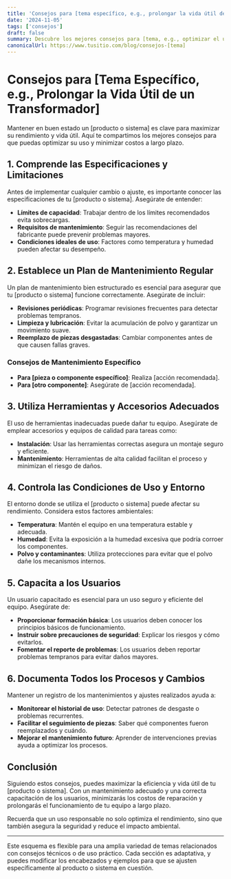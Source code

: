 ```yaml
---
title: 'Consejos para [tema específico, e.g., prolongar la vida útil de un transformador]'
date: '2024-11-05'
tags: ['consejos']
draft: false
summary: Descubre los mejores consejos para [tema, e.g., optimizar el uso de transformadores elevadores y mejorar su rendimiento].
canonicalUrl: https://www.tusitio.com/blog/consejos-[tema]
---
```


# Consejos para [Tema Específico, e.g., Prolongar la Vida Útil de un Transformador]

Mantener en buen estado un [producto o sistema] es clave para maximizar su rendimiento y vida útil. Aquí te compartimos los mejores consejos para que puedas optimizar su uso y minimizar costos a largo plazo.

## 1. Comprende las Especificaciones y Limitaciones

Antes de implementar cualquier cambio o ajuste, es importante conocer las especificaciones de tu [producto o sistema]. Asegúrate de entender:

- **Límites de capacidad**: Trabajar dentro de los límites recomendados evita sobrecargas.
- **Requisitos de mantenimiento**: Seguir las recomendaciones del fabricante puede prevenir problemas mayores.
- **Condiciones ideales de uso**: Factores como temperatura y humedad pueden afectar su desempeño.

## 2. Establece un Plan de Mantenimiento Regular

Un plan de mantenimiento bien estructurado es esencial para asegurar que tu [producto o sistema] funcione correctamente. Asegúrate de incluir:

- **Revisiones periódicas**: Programar revisiones frecuentes para detectar problemas tempranos.
- **Limpieza y lubricación**: Evitar la acumulación de polvo y garantizar un movimiento suave.
- **Reemplazo de piezas desgastadas**: Cambiar componentes antes de que causen fallas graves.

### Consejos de Mantenimiento Específico
- **Para [pieza o componente específico]**: Realiza [acción recomendada].
- **Para [otro componente]**: Asegúrate de [acción recomendada].

## 3. Utiliza Herramientas y Accesorios Adecuados

El uso de herramientas inadecuadas puede dañar tu equipo. Asegúrate de emplear accesorios y equipos de calidad para tareas como:

- **Instalación**: Usar las herramientas correctas asegura un montaje seguro y eficiente.
- **Mantenimiento**: Herramientas de alta calidad facilitan el proceso y minimizan el riesgo de daños.

## 4. Controla las Condiciones de Uso y Entorno

El entorno donde se utiliza el [producto o sistema] puede afectar su rendimiento. Considera estos factores ambientales:

- **Temperatura**: Mantén el equipo en una temperatura estable y adecuada.
- **Humedad**: Evita la exposición a la humedad excesiva que podría corroer los componentes.
- **Polvo y contaminantes**: Utiliza protecciones para evitar que el polvo dañe los mecanismos internos.

## 5. Capacita a los Usuarios

Un usuario capacitado es esencial para un uso seguro y eficiente del equipo. Asegúrate de:

- **Proporcionar formación básica**: Los usuarios deben conocer los principios básicos de funcionamiento.
- **Instruir sobre precauciones de seguridad**: Explicar los riesgos y cómo evitarlos.
- **Fomentar el reporte de problemas**: Los usuarios deben reportar problemas tempranos para evitar daños mayores.

## 6. Documenta Todos los Procesos y Cambios

Mantener un registro de los mantenimientos y ajustes realizados ayuda a:

- **Monitorear el historial de uso**: Detectar patrones de desgaste o problemas recurrentes.
- **Facilitar el seguimiento de piezas**: Saber qué componentes fueron reemplazados y cuándo.
- **Mejorar el mantenimiento futuro**: Aprender de intervenciones previas ayuda a optimizar los procesos.

## Conclusión

Siguiendo estos consejos, puedes maximizar la eficiencia y vida útil de tu [producto o sistema]. Con un mantenimiento adecuado y una correcta capacitación de los usuarios, minimizarás los costos de reparación y prolongarás el funcionamiento de tu equipo a largo plazo. 

Recuerda que un uso responsable no solo optimiza el rendimiento, sino que también asegura la seguridad y reduce el impacto ambiental.

---

Este esquema es flexible para una amplia variedad de temas relacionados con consejos técnicos o de uso práctico. Cada sección es adaptativa, y puedes modificar los encabezados y ejemplos para que se ajusten específicamente al producto o sistema en cuestión.
